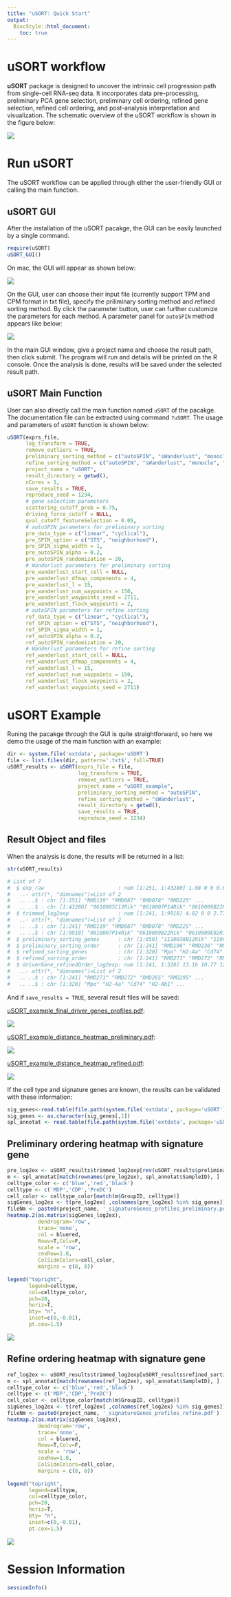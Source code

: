 ```yaml
---
title: "uSORT: Quick Start"
output:
  BiocStyle::html_document:
    toc: true
---
```

<!--
%% \VignetteEngine{knitr::rmarkdown}
%\VignetteIndexEntry{Quick Start}
-->


# uSORT workflow

**uSORT** package is designed to uncover the intrinsic cell progression path from single-cell RNA-seq data. It incorporates data pre-processing, preliminary PCA gene selection, preliminary cell ordering, refined gene selection, refined cell ordering, and post-analysis interpretation and visualization. The schematic overview of the uSORT workflow is shown in the figure below:

![](uSORT_workflow.png)

# Run uSORT 

The uSORT workflow can be applied through either the user-friendly GUI or calling the main function.

## uSORT GUI

After the installation of the uSORT pacakge, the GUI can be easily launched by a single command.

```r
require(uSORT)
uSORT_GUI()
```

On mac, the GUI will appear as shown below:

![](uSORT_GUI.png)

On the GUI, user can choose their input file (currently support TPM and CPM format in txt file), specify the priliminary sorting method and refined sorting method. By click the parameter button, user can further customize the parameters for each method. A parameter panel for `autoSPIN` method appears like below:

![](uSORT_para_GUI.png)

In the main GUI window, give a project name and choose the result path, then click submit. The program will run and details will be printed on the R console. Once the analysis is done, results will be saved under the selected result path.


## uSORT Main Function

User can also directly call the main function named `uSORT` of the pacakge. The documentation file can be extracted using command `?uSORT`. The usage and parameters of `uSORT` function is shown below:

```r
uSORT(exprs_file,
      log_transform = TRUE,
      remove_outliers = TRUE,
      preliminary_sorting_method = c("autoSPIN", "sWanderlust", "monocle", "Wanderlust", "SPIN", "none"),
      refine_sorting_method = c("autoSPIN", "sWanderlust", "monocle", "Wanderlust", "SPIN", "none"),
      project_name = "uSORT",
      result_directory = getwd(),
      nCores = 1,
      save_results = TRUE,
      reproduce_seed = 1234,
      # gene selection parameters
      scattering_cutoff_prob = 0.75,
      driving_force_cutoff = NULL,
      qval_cutoff_featureSelection = 0.05,
      # autoSPIN parameters for preliminary sorting
      pre_data_type = c("linear", "cyclical"),
      pre_SPIN_option = c("STS", "neighborhood"),
      pre_SPIN_sigma_width = 1,
      pre_autoSPIN_alpha = 0.2,
      pre_autoSPIN_randomization = 20,
      # Wanderlust parameters for preliminary sorting
      pre_wanderlust_start_cell = NULL,
      pre_wanderlust_dfmap_components = 4,
      pre_wanderlust_l = 15,
      pre_wanderlust_num_waypoints = 150,
      pre_wanderlust_waypoints_seed = 2711,
      pre_wanderlust_flock_waypoints = 2,
      # autoSPIN parameters for refine sorting
      ref_data_type = c("linear", "cyclical"),
      ref_SPIN_option = c("STS", "neighborhood"),
      ref_SPIN_sigma_width = 1,
      ref_autoSPIN_alpha = 0.2,
      ref_autoSPIN_randomization = 20,
      # Wanderlust parameters for refine sorting
      ref_wanderlust_start_cell = NULL,
      ref_wanderlust_dfmap_components = 4,
      ref_wanderlust_l = 15,
      ref_wanderlust_num_waypoints = 150,
      ref_wanderlust_flock_waypoints = 2,
      ref_wanderlust_waypoints_seed = 2711)
```


# uSORT Example

Runing the pacakge through the GUI is quite straightforward, so here we demo the usage of the main function with an example:

```r
dir <- system.file('extdata', package='uSORT')
file <- list.files(dir, pattern='.txt$', full=TRUE)
uSORT_results <- uSORT(exprs_file = file, 
                       log_transform = TRUE,
                       remove_outliers = TRUE,
                       project_name = "uSORT_example",
                       preliminary_sorting_method = "autoSPIN", 
                       refine_sorting_method = "sWanderlust",
                       result_directory = getwd(),
                       save_results = TRUE,
                       reproduce_seed = 1234)
```

## Result Object and files

When the analysis is done, the results will be returned in a list:

```r
str(uSORT_results)

# List of 7
#  $ exp_raw                        : num [1:251, 1:43280] 1.08 0 0 0.62 0 0 0 0.27 1.16 0 ...
#   ..- attr(*, "dimnames")=List of 2
#   .. ..$ : chr [1:251] "RMD119" "RMD087" "RMD078" "RMD225" ...
#   .. ..$ : chr [1:43280] "0610005C13Rik" "0610007P14Rik" "0610009B22Rik" "0610009E02Rik" ...
#  $ trimmed_log2exp                : num [1:241, 1:9918] 4.82 0 0 2.77 5.84 ...
#   ..- attr(*, "dimnames")=List of 2
#   .. ..$ : chr [1:241] "RMD119" "RMD087" "RMD078" "RMD225" ...
#   .. ..$ : chr [1:9918] "0610007P14Rik" "0610009B22Rik" "0610009E02Rik" "0610009O20Rik" ...
#  $ preliminary_sorting_genes      : chr [1:650] "1110038B12Rik" "1190002F15Rik" "2810417H13Rik" "5430435G22Rik" ...
#  $ preliminary_sorting_order      : chr [1:241] "RMD196" "RMD236" "RMD250" "RMD220" ...
#  $ refined_sorting_genes          : chr [1:320] "Mpo" "H2-Aa" "Cd74" "H2-Ab1" ...
#  $ refined_sorting_order          : chr [1:241] "RMD271" "RMD272" "RMD265" "RMD295" ...
#  $ driverGene_refinedOrder_log2exp: num [1:241, 1:320] 13.16 10.77 12.17 9.82 9.77 ...
#   ..- attr(*, "dimnames")=List of 2
#   .. ..$ : chr [1:241] "RMD271" "RMD272" "RMD265" "RMD295" ...
#   .. ..$ : chr [1:320] "Mpo" "H2-Aa" "Cd74" "H2-Ab1" ...
```

And if `save_results = TRUE`, several result files will be saved:

<u>uSORT\_example\_final\_driver\_genes\_profiles.pdf</u>:

![](driver_gene_profile.png)

<u>uSORT\_example\_distance\_heatmap\_preliminary.pdf</u>:

![](preliminary_sort_distance.png)

<u>uSORT\_example\_distance\_heatmap\_refined.pdf</u>:

![](refined_sort_distance.png)


If the cell type and signature genes are known, the reuslts can be validated with these information:

```r
sig_genes<-read.table(file.path(system.file('extdata', package='uSORT'),  'signature_genes.txt'))
sig_genes <- as.character(sig_genes[,1])
spl_annotat <- read.table(file.path(system.file('extdata', package='uSORT'), 'celltype.txt'),header=T)
```

## Preliminary ordering heatmap with signature gene

```r
pre_log2ex <- uSORT_results$trimmed_log2exp[rev(uSORT_results$preliminary_sorting_order), ]
m <- spl_annotat[match(rownames(pre_log2ex), spl_annotat$SampleID), ]
celltype_color <- c('blue','red','black')
celltype <- c('MDP','CDP','PreDC')
cell_color <- celltype_color[match(m$GroupID, celltype)]
sigGenes_log2ex <- t(pre_log2ex[ ,colnames(pre_log2ex) %in% sig_genes])
fileNm <- paste0(project_name, '_signatureGenes_profiles_preliminary.pdf')
heatmap.2(as.matrix(sigGenes_log2ex), 
          dendrogram='row',
          trace='none',
          col = bluered,
          Rowv=T,Colv=F,
          scale = 'row',
          cexRow=1.8,
          ColSideColors=cell_color, 
          margins = c(8, 8))
    
legend("topright",
       legend=celltype,
       col=celltype_color,
       pch=20,
       horiz=T, 
       bty= "n", 
       inset=c(0,-0.01),
       pt.cex=1.5)
```



![](preliminary_sorting_cell_type.png)

## Refine ordering heatmap with signature gene

```r
ref_log2ex <- uSORT_results$trimmed_log2exp[uSORT_results$refined_sorting_order, ]
m <- spl_annotat[match(rownames(ref_log2ex), spl_annotat$SampleID), ]
celltype_color <- c('blue','red','black')
celltype <- c('MDP','CDP','PreDC')
cell_color <- celltype_color[match(m$GroupID, celltype)]
sigGenes_log2ex <- t(ref_log2ex[ ,colnames(ref_log2ex) %in% sig_genes])
fileNm <- paste0(project_name, '_signatureGenes_profiles_refine.pdf')
heatmap.2(as.matrix(sigGenes_log2ex), 
          dendrogram='row',
          trace='none',
          col = bluered,
          Rowv=T,Colv=F,
          scale = 'row',
          cexRow=1.8,
          ColSideColors=cell_color, 
          margins = c(8, 8))
    
legend("topright",
       legend=celltype,
       col=celltype_color,
       pch=20,
       horiz=T, 
       bty= "n", 
       inset=c(0,-0.01),
       pt.cex=1.5)
```


![](refined_sorting_cell_type.png)
 
 
# Session Information

```r
sessionInfo()
```

